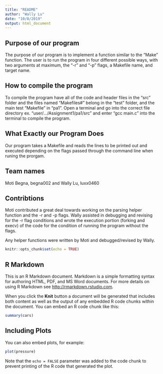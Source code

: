 ```yaml
---
title: "README"
author: "Wally Lu"
date: "10/8/2019"
output: html_document
---
```


## Purpose of our program

The purpose of our program is to implement a function similar to the "Make" function. The user is to run the program in four different possible ways, with two arguments at maximum, the "-r" and "-p" flags, a Makefile name, and target name. 

## How to compile the program

To compile the program have all of the code and header files in the "src" folder and the files named "Makefiles#" belong in the "test" folder, and the main test "Makefile" in "pa1". Open a terminal and go into the correct file directory ex. "user/.../Assignment1/pa1/src" and enter "gcc main.c" into the terminal to compile the program.

## What Exactly our Program Does

Our program takes a Makefile and reads the lines to be printed out and executed depending on the flags passed through the command line when runing the prorgam.

## Team names

Moti Begna, begna002 and Wally Lu, luxx0460

## Contribtions

Moti contributed a great deal towards working on the parsing helper function and the -r and -p flags. Wally assisted in debugging and revising for the -r flag conditions and wrote the execution portion (forking and execv) of the code for the condition of running the program without the flags.

Any helper functions were written by Moti and debugged/revised by Wally. 




```r
knitr::opts_chunk$set(echo = TRUE)
```

## R Markdown

This is an R Markdown document. Markdown is a simple formatting syntax for authoring HTML, PDF, and MS Word documents. For more details on using R Markdown see <http://rmarkdown.rstudio.com>.

When you click the **Knit** button a document will be generated that includes both content as well as the output of any embedded R code chunks within the document. You can embed an R code chunk like this:

```r
summary(cars)
```

## Including Plots

You can also embed plots, for example:

```r
plot(pressure)
```

Note that the `echo = FALSE` parameter was added to the code chunk to prevent printing of the R code that generated the plot.
